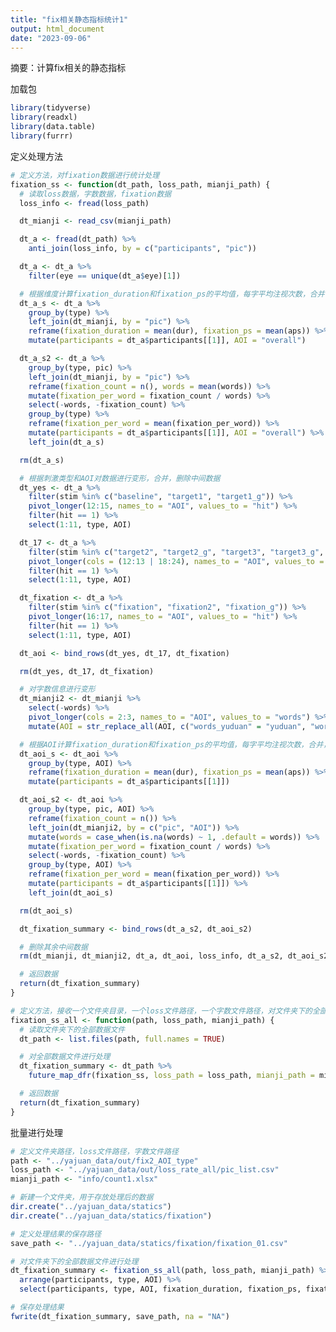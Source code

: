 ```yaml
---
title: "fix相关静态指标统计1"
output: html_document
date: "2023-09-06"
---
```

摘要：计算fix相关的静态指标

加载包
```r
library(tidyverse)
library(readxl)
library(data.table)
library(furrr)
```

定义处理方法
```r
# 定义方法，对fixation数据进行统计处理
fixation_ss <- function(dt_path, loss_path, mianji_path) {
  # 读取loss数据，字数数据，fixation数据
  loss_info <- fread(loss_path)

  dt_mianji <- read_csv(mianji_path)

  dt_a <- fread(dt_path) %>%
    anti_join(loss_info, by = c("participants", "pic"))

  dt_a <- dt_a %>%
    filter(eye == unique(dt_a$eye)[1])

  # 根据维度计算fixation_duration和fixation_ps的平均值，每字平均注视次数，合并，删除中间数据
  dt_a_s <- dt_a %>%
    group_by(type) %>%
    left_join(dt_mianji, by = "pic") %>%
    reframe(fixation_duration = mean(dur), fixation_ps = mean(aps)) %>%
    mutate(participants = dt_a$participants[[1]], AOI = "overall")

  dt_a_s2 <- dt_a %>%
    group_by(type, pic) %>%
    left_join(dt_mianji, by = "pic") %>%
    reframe(fixation_count = n(), words = mean(words)) %>%
    mutate(fixation_per_word = fixation_count / words) %>%
    select(-words, -fixation_count) %>%
    group_by(type) %>%
    reframe(fixation_per_word = mean(fixation_per_word)) %>%
    mutate(participants = dt_a$participants[[1]], AOI = "overall") %>%
    left_join(dt_a_s)

  rm(dt_a_s)

  # 根据刺激类型和AOI对数据进行变形，合并，删除中间数据
  dt_yes <- dt_a %>%
    filter(stim %in% c("baseline", "target1", "target1_g")) %>%
    pivot_longer(12:15, names_to = "AOI", values_to = "hit") %>%
    filter(hit == 1) %>%
    select(1:11, type, AOI)

  dt_17 <- dt_a %>%
    filter(stim %in% c("target2", "target2_g", "target3", "target3_g", "target4", "target4_g")) %>%
    pivot_longer(cols = (12:13 | 18:24), names_to = "AOI", values_to = "hit") %>%
    filter(hit == 1) %>%
    select(1:11, type, AOI)

  dt_fixation <- dt_a %>%
    filter(stim %in% c("fixation", "fixation2", "fixation_g")) %>%
    pivot_longer(16:17, names_to = "AOI", values_to = "hit") %>%
    filter(hit == 1) %>%
    select(1:11, type, AOI)

  dt_aoi <- bind_rows(dt_yes, dt_17, dt_fixation)

  rm(dt_yes, dt_17, dt_fixation)

  # 对字数信息进行变形
  dt_mianji2 <- dt_mianji %>%
    select(-words) %>%
    pivot_longer(cols = 2:3, names_to = "AOI", values_to = "words") %>%
    mutate(AOI = str_replace_all(AOI, c("words_yuduan" = "yuduan", "words_question" = "question")))

  # 根据AOI计算fixation_duration和fixation_ps的平均值，每字平均注视次数，合并，删除中间数据
  dt_aoi_s <- dt_aoi %>%
    group_by(type, AOI) %>%
    reframe(fixation_duration = mean(dur), fixation_ps = mean(aps)) %>%
    mutate(participants = dt_a$participants[[1]])

  dt_aoi_s2 <- dt_aoi %>%
    group_by(type, pic, AOI) %>%
    reframe(fixation_count = n()) %>%
    left_join(dt_mianji2, by = c("pic", "AOI")) %>%
    mutate(words = case_when(is.na(words) ~ 1, .default = words)) %>%
    mutate(fixation_per_word = fixation_count / words) %>%
    select(-words, -fixation_count) %>%
    group_by(type, AOI) %>%
    reframe(fixation_per_word = mean(fixation_per_word)) %>%
    mutate(participants = dt_a$participants[[1]]) %>%
    left_join(dt_aoi_s)

  rm(dt_aoi_s)

  dt_fixation_summary <- bind_rows(dt_a_s2, dt_aoi_s2)

  # 删除其余中间数据
  rm(dt_mianji, dt_mianji2, dt_a, dt_aoi, loss_info, dt_a_s2, dt_aoi_s2)

  # 返回数据
  return(dt_fixation_summary)
}

# 定义方法，接收一个文件夹目录，一个loss文件路径，一个字数文件路径，对文件夹下的全部数据文件通过fixation_ss函数进行处理，返回一个合并的数据。
fixation_ss_all <- function(path, loss_path, mianji_path) {
  # 读取文件夹下的全部数据文件
  dt_path <- list.files(path, full.names = TRUE)

  # 对全部数据文件进行处理
  dt_fixation_summary <- dt_path %>%
    future_map_dfr(fixation_ss, loss_path = loss_path, mianji_path = mianji_path)

  # 返回数据
  return(dt_fixation_summary)
}
```

批量进行处理
```r
# 定义文件夹路径，loss文件路径，字数文件路径
path <- "../yajuan_data/out/fix2_AOI_type"
loss_path <- "../yajuan_data/out/loss_rate_all/pic_list.csv"
mianji_path <- "info/count1.xlsx"

# 新建一个文件夹，用于存放处理后的数据
dir.create("../yajuan_data/statics")
dir.create("../yajuan_data/statics/fixation")

# 定义处理结果的保存路径
save_path <- "../yajuan_data/statics/fixation/fixation_01.csv"

# 对文件夹下的全部数据文件进行处理
dt_fixation_summary <- fixation_ss_all(path, loss_path, mianji_path) %>%
  arrange(participants, type, AOI) %>%
  select(participants, type, AOI, fixation_duration, fixation_ps, fixation_per_word)

# 保存处理结果
fwrite(dt_fixation_summary, save_path, na = "NA")
```



